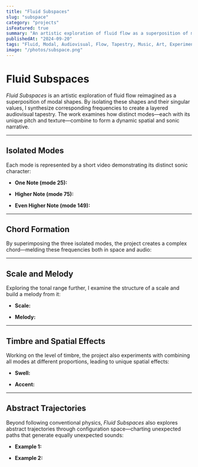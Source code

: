```yaml
---
title: "Fluid Subspaces"
slug: "subspace"
category: "projects"
isFeatured: true
summary: "An artistic exploration of fluid flow as a superposition of modal shapes, synthesizing the forms and frequencies into an audiovisual tapestry."
publishedAt: "2024-09-20"
tags: "Fluid, Modal, Audiovisual, Flow, Tapestry, Music, Art, Experiment"
image: "/photos/subspace.png"
---
```


# Fluid Subspaces

*Fluid Subspaces* is an artistic exploration of fluid flow reimagined as a superposition of modal shapes. By isolating these shapes and their singular values, I synthesize corresponding frequencies to create a layered audiovisual tapestry. The work examines how distinct modes—each with its unique pitch and texture—combine to form a dynamic spatial and sonic narrative.

---

## Isolated Modes

Each mode is represented by a short video demonstrating its distinct sonic character:

- **One Note (mode 25):**

<YouTube videoId="CAoQLYr8doE" />

- **Higher Note (mode 75):**

<YouTube videoId="Vwpi6U7AD5A" />

- **Even Higher Note (mode 149):**

<YouTube videoId="o0UtONgtpFo" />

---

## Chord Formation

By superimposing the three isolated modes, the project creates a complex chord—melding these frequencies both in space and audio:

<YouTube videoId="UkvLaE_o1ZM" />

---

## Scale and Melody

Exploring the tonal range further, I examine the structure of a scale and build a melody from it:

- **Scale:**

<YouTube videoId="cB79S4NwCHc" />

- **Melody:**

<YouTube videoId="N6fzJXbn2ts" />

---

## Timbre and Spatial Effects

Working on the level of timbre, the project also experiments with combining all modes at different proportions, leading to unique spatial effects:

- **Swell:**

<YouTube videoId="zUkpNKpkwP4" />

- **Accent:**

<YouTube videoId="0An95mF3Yk0" />

---

## Abstract Trajectories

Beyond following conventional physics, *Fluid Subspaces* also explores abstract trajectories through configuration space—charting unexpected paths that generate equally unexpected sounds:

- **Example 1:**

<YouTube videoId="gQew0VmLS8k" />

- **Example 2:**

<YouTube videoId="y6zraBpH5PA" />
